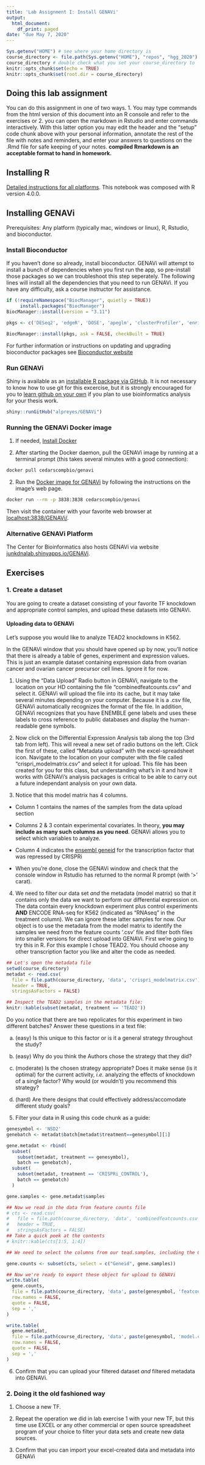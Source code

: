 ```yaml
---
title: 'Lab Assignment I: Install GENAVi'
output:
  html_document:
    df_print: paged
date: "due May 7, 2020"
---
```


```r
Sys.getenv("HOME") # see where your home directory is
course_directory <- file.path(Sys.getenv("HOME"), "repos", "hgg_2020")
course_directory # double check what you set your course_directory to
knitr::opts_chunk$set(echo = TRUE)
knitr::opts_chunk$set(root.dir = course_directory)
```

## Doing this lab assignment

You can do this assignment in one of two ways. 1. You may type commands from the html version of this document into an R console and refer to the exercises or 2. you can open the markdown in Rstudio and enter commands interactively. With this latter option you may edit the header and the "setup" code chunk above with your personal information, annotate the rest of the file with notes and reminders, and enter your answers to questions on the .Rmd file for safe keeping of your notes. **compiled Rmarkdown is an acceptable format to hand in homework.**

## Installing R

[Detailed instructions for all platforms](https://cran.R-project.org). This notebook was composed with R version 4.0.0.

## Installing GENAVi

Prerequisites: Any platform (typically mac, windows or linux), R, Rstudio, and bioconductor.

### Install Bioconductor

If you haven't done so already, install bioconductor. GENAVi will attempt to install a bunch of dependencies when you first run the app, so pre-install those packages so we can troubleshoot this step seperately. The following lines will install all the dependencies that you need to run GENAVi. If you have any difficulty, ask a course instructor for assistance.

```r
if (!requireNamespace("BiocManager", quietly = TRUE))
     install.packages("BiocManager")
BiocManager::install(version = "3.11")

pkgs <- c('DESeq2', 'edgeR', 'DOSE', 'apeglm', 'clusterProfiler', 'enrichplot', 'TTR', 'showimage', 'fontBitStreamVera', 'fontLiberation', 'e1071', 'rlist', 'zoo', 'xts', 'quantmod', 'igraph', 'irlba', 'RcppArmadillo', 'reliaR', 'reshape', 'debugme', 'parsedated', 'pingr', 'webdriver', 'diffobj', 'fontquiver', 'freetypeharfbuzz', 'classInt', 'units', 'repr', 'ggdendro', 'fastcluster', 'webshot', 'shinydashboardPlus', 'bs4Dash', 'argonR', 'argonDash', 'tablerDash', 'highcharter', 'truncnorm', 'mixsqp', 'SQUAREM', 'etrunct', 'invgamma', 'REBayes', 'hexbin', 'maps', 'GGally', 'shinytest', 'vdiffr', 'Cairo', 'listviewer', 'dendextend', 'sf', 'maptools', 'rgeos', 'IRdisplay', 'plotlyGeoAssets', 'iheatmapr', 'shinythemes', 'shinyBS', 'shinycssloaders', 'shinyWidgets', 'prettydoc', 'msigdbr', 'shinyjqui', 'ashr', 'plotly', 'affyio', 'preprocessCore', 'numDeriv', 'bdsmatrix', 'mvtnorm', 'triebeard', 'tweenr', 'polyclip', 'annotate', 'affy', 'slam', 'lpsymphony', 'fdrtool', 'Rhdf5lib', 'fastmatch', 'coda', 'bbmle', 'interactiveDisplayBase', 'reactome.db', 'graphite', 'urltools', 'gridGraphics', 'ggforce', 'ggrepel', 'tidygraph', 'graphlayouts', 'genefilter', 'locfit', 'geneplotter', 'vsn', 'IHW', 'tximport', 'tximportData', 'airway', 'pasilla', 'limma', 'rhdf5', 'DO.db', 'fgsea', 'GSEABase', 'GOSemSim', 'qvalue', 'emdbook', 'RcppNumerical', 'rvcheck', 'AnnotationHub', 'KEGG.db', 'ReactomePA', 'cowplot', 'europepmc', 'ggplotify', 'ggraph', 'shinyjs', 'shinydashboard', 'devtools', 'DT', 'shinyAce', 'V8', 'org.Hs.eg.db', 'Runit')

BiocManager::install(pkgs, ask = FALSE, checkBuilt = TRUE)
```

For further information or instructions on updating and upgrading bioconductor packages see [Bioconductor website](https://bioconductor.org/install)

### Run GENAVi

Shiny is available as an [installable R package via GitHub](https://github.com/alpreyes/GENAVi). It is not necessary to know how to use git for this excercise, but it is strongly encouraged for you to [learn github on your own](https://www.coursera.org/learn/version-control-with-git) if you plan to use bioinformatics analysis for your thesis work.

```r
shiny::runGitHub("alpreyes/GENAVi")
```

### Running the GENAVi Docker image

1. If needed, [Install Docker](https://docs.docker.com/docker-hub/)

2. After starting the Docker daemon, pull the GENAVi image by running at a terminal prompt (this takes several minutes with a good connection):

```sh
docker pull cedarscompbio/genavi
```

2. Run the [Docker image for GENAVi](https://hub.docker.com/r/cedarscompbio/genavi) by following the instructions on the image's web page.

```sh
docker run --rm -p 3838:3838 cedarscompbio/genavi
```

Then visit the container with your favorite web browser at [localhost:3838/GENAVi/](http://localhost:3838/GENAVi).

### Alternative GENAVi Platform

The Center for Bioinformatics also hosts GENAVi via website [junkdnalab.shinyapps.io/GENAVi](https://junkdnalab.shinyapps.io/GENAVi).

## Exercises

### 1. Create a dataset
You are going to create a dataset consisting of your favorite TF knockdown and appropriate control samples, and upload these datasets into GENAVi.

#### Uploading data to GENAVi

Let's suppose you would like to analyze TEAD2 knockdowns in K562.

In the GENAVi window that you should have opened up by now, you'll notice that there is already a table of genes, experiment and expression values. This is just an example dataset containing expression data from ovarian cancer and ovarian cancer precursor cell lines. Ignore it for now.

1. Using the "Data Upload" Radio button in GENAVi, navigate to the location on your HD containing the file "combinedfeatcounts.csv" and select it. GENAVi will upload the file into its cache, but it may take several minutes depending on your computer. Because it is a .csv file, GENAVi automatically recognizes the format of the file. In addition, GENAVi recognizes that you have ENEMBLE gene labels and uses these labels to cross reference to public databases and display the human-readable gene symbols.

2. Now click on the Differential Expression Analysis tab along the top (3rd tab from left). This will reveal a new set of radio buttons on the left. Click the first of these, called "Metadata upload" with the excel-spreadsheet icon. Navigate to the location on your computer with the file called "crispri_modelmatrix.csv" and select it for upload. This file has been created for you for this class, but understanding what's in it and how it works with GENAVi's analysis packages is critical to be able to carry out a future independant analysis on your own data.

3. Notice that this model matrix has 4 columns.

+ Column 1 contains the names of the samples from the data upload section
 
+ Columns 2 & 3 contain experimental covariates. In theory, **you may include as many such columns as you need**. GENAVi allows you to select which variables to analyze.

+ Column 4 indicates the [ensembl geneid](https://uswest.ensembl.org/info/genome/stable_ids/index.html) for the transcription factor that was repressed by CRISPRi

+ When you're done, close the GENAVi window and check that the console window in Rstudio has returned to the normal R prompt (with '>' carat).
 
4. We need to filter our data set _and_ the metadata (model matrix) so that it contains only the data we want to perform our differential expression on. The data contain every knockdown experiment plus control experiments **AND** ENCODE RNA-seq for K562 (indicated as "RNAseq" in the treatment column). We can ignore these latter samples for now. Our object is to use the metadata from the model matrix to identify the samples we need from the feature counts '.csv' file and filter both files into smaller versions for direct upload into GENAVi. First we're going to try this in R. For this example I chose TEAD2. You should choose any other transcription factor you like and alter the code as needed.

```r
## Let's open the metadata file
setwd(course_directory)
metadat <- read.csv(
  file = file.path(course_directory, 'data', 'crispri_modelmatrix.csv'), 
  header = TRUE,
  stringsAsFactors = FALSE)

## Inspect the TEAD2 samples in the metadata file:
knitr::kable(subset(metadat, treatment == 'TEAD2'))
```

Do you notice that there are two repolicates for this experiment in two different batches? Answer these questions in a text file:

a. (easy) Is this unique to this factor or is it a general strategy throughout the study?

b. (easy) Why do you think the Authors chose the strategy that they did?

c. (moderate) Is the chosen strategy appropriate? Does it make sense (is it optimal) for the current activity, _i.e._ analyzing the effects of knockdown of a single factor? Why would (or wouldn't) you recommend this strategy?

d. (hard) Are there designs that could effectively address/accomodate different study goals?

5. Filter your data in R using this code chunk as a guide:

```r

genesymbol <- 'NSD2'
genebatch <- metadat$batch[metadat$treatment==genesymbol][1]

gene.metadat <- rbind(
  subset(
    subset(metadat, treatment == genesymbol),
    batch == genebatch),
  subset(
    subset(metadat, treatment == 'CRISPRi_CONTROL'),
    batch == genebatch)
  )

gene.samples <- gene.metadat$samples

## Now we read in the data from feature counts file
# cts <- read.csv(
#   file = file.path(course_directory, 'data', 'combinedfeatcounts.csv'), 
#   header = TRUE,
#   stringsAsFactors = FALSE)
## Take a quick peek at the contents
# knitr::kable(cts[1:5, 1:4])

## We need to select the columns from our tead.samples, including the Geneid column:

gene.counts <- subset(cts, select = c("Geneid", gene.samples))

## Now we're ready to export these object for upload to GENAVi
write.table(
  gene.counts, 
  file = file.path(course_directory, 'data', paste(genesymbol, 'featcounts.csv', sep = '')),#'teadfeatcounts.csv'),
  row.names = FALSE,
  quote = FALSE,
  sep = ','
)

write.table(
  gene.metadat,
  file = file.path(course_directory, 'data', paste(genesymbol, 'model.csv', sep = '')),#'teadmodel.csv'),
  row.names = FALSE,
  quote = FALSE,
  sep = ','
)
```

6. Confirm that you can upload your filtered dataset _and_ filtered metadata into GENAVi.



### 2. Doing it the old fashioned way

1. Choose a new TF.

2. Repeat the operation we did in lab exercise 1 with your new TF, but this time use EXCEL or any other commercial or open source spreadsheet program of your choice to filter your data sets and create new data sources.

3. Confirm that you can import your excel-created data and metadata into GENAVi
